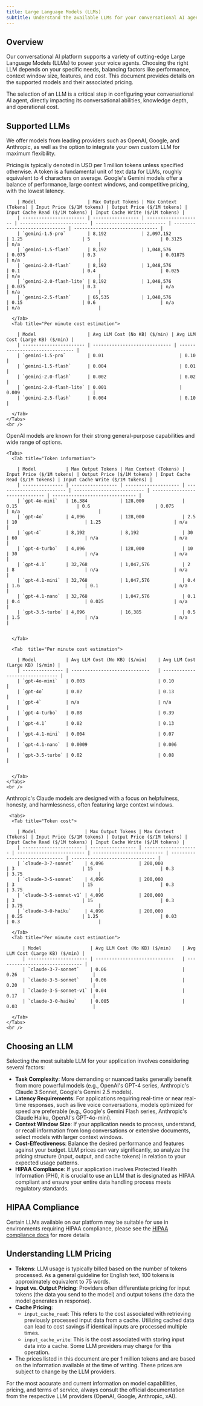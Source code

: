 ```yaml
---
title: Large Language Models (LLMs)
subtitle: Understand the available LLMs for your conversational AI agents, their capabilities, and pricing.
---
```


## Overview

Our conversational AI platform supports a variety of cutting-edge Large Language Models (LLMs) to power your voice agents. Choosing the right LLM depends on your specific needs, balancing factors like performance, context window size, features, and cost. This document provides details on the supported models and their associated pricing.

The selection of an LLM is a critical step in configuring your conversational AI agent, directly impacting its conversational abilities, knowledge depth, and operational cost.

## Supported LLMs

We offer models from leading providers such as OpenAI, Google, and Anthropic, as well as the option to integrate your own custom LLM for maximum flexibility.

<Note>
  Pricing is typically denoted in USD per 1 million tokens unless specified otherwise. A token is a
  fundamental unit of text data for LLMs, roughly equivalent to 4 characters on average.
</Note>

<AccordionGroup>
  <Accordion title="Gemini">
    Google's Gemini models offer a balance of performance, large context windows, and competitive pricing, with the lowest latency.
    <Tabs>
      <Tab title="Token cost">

        | Model                   | Max Output Tokens | Max Context (Tokens) | Input Price ($/1M tokens) | Output Price ($/1M tokens) | Input Cache Read ($/1M tokens) | Input Cache Write ($/1M tokens) |
        | ----------------------- | ----------------- | -------------------- | ------------------------- | -------------------------- | ------------------------------ | ------------------------------- |
        | `gemini-1.5-pro`        | 8,192             | 2,097,152            | 1.25                      | 5                          | 0.3125                         | n/a                             |
        | `gemini-1.5-flash`      | 8,192             | 1,048,576            | 0.075                     | 0.3                        | 0.01875                        | n/a                             |
        | `gemini-2.0-flash`      | 8,192             | 1,048,576            | 0.1                       | 0.4                        | 0.025                          | n/a                             |
        | `gemini-2.0-flash-lite` | 8,192             | 1,048,576            | 0.075                     | 0.3                        | n/a                            | n/a                             |
        | `gemini-2.5-flash`      | 65,535            | 1,048,576            | 0.15                      | 0.6                        | n/a                            | n/a                             |

      </Tab>
      <Tab title="Per minute cost estimation">

        | Model                   | Avg LLM Cost (No KB) ($/min) | Avg LLM Cost (Large KB) ($/min) |
        | ----------------------- | ----------------------------- | ------------------------------- |
        | `gemini-1.5-pro`        | 0.01                            | 0.10                            |
        | `gemini-1.5-flash`      | 0.004                           | 0.01                            |
        | `gemini-2.0-flash`      | 0.002                           | 0.02                            |
        | `gemini-2.0-flash-lite` | 0.001                           | 0.009                           |
        | `gemini-2.5-flash`      | 0.004                           | 0.10                            |

      </Tab>
    </Tabs>
    <br />

  </Accordion>

  <Accordion title="OpenAI">
    OpenAI models are known for their strong general-purpose capabilities and wide range of options.

    <Tabs>
      <Tab title="Token information">

        | Model           | Max Output Tokens | Max Context (Tokens) | Input Price ($/1M tokens) | Output Price ($/1M tokens) | Input Cache Read ($/1M tokens) | Input Cache Write ($/1M tokens) |
        | --------------- | ----------------- | -------------------- | ------------------------- | -------------------------- | ------------------------------ | ------------------------------- |
        | `gpt-4o-mini`   | 16,384            | 128,000              | 0.15                      | 0.6                        | 0.075                          | n/a                             |
        | `gpt-4o`        | 4,096             | 128,000              | 2.5                       | 10                         | 1.25                           | n/a                             |
        | `gpt-4`         | 8,192             | 8,192                | 30                        | 60                         | n/a                            | n/a                             |
        | `gpt-4-turbo`   | 4,096             | 128,000              | 10                        | 30                         | n/a                            | n/a                             |
        | `gpt-4.1`       | 32,768            | 1,047,576            | 2                         | 8                          | n/a                            | n/a                             |
        | `gpt-4.1-mini`  | 32,768            | 1,047,576            | 0.4                       | 1.6                        | 0.1                            | n/a                             |
        | `gpt-4.1-nano`  | 32,768            | 1,047,576            | 0.1                       | 0.4                        | 0.025                          | n/a                             |
        | `gpt-3.5-turbo` | 4,096             | 16,385               | 0.5                       | 1.5                        | n/a                            | n/a                             |


      </Tab>

      <Tab  title="Per minute cost estimation">

        | Model           | Avg LLM Cost (No KB) ($/min)    | Avg LLM Cost (Large KB) ($/min) |
        | --------------- | -----------------------------   | ------------------------------- |
        | `gpt-4o-mini`   | 0.003                           | 0.10                            |
        | `gpt-4o`        | 0.02                            | 0.13                            |
        | `gpt-4`         | n/a                             | n/a                             |
        | `gpt-4-turbo`   | 0.08                            | 0.39                            |
        | `gpt-4.1`       | 0.02                            | 0.13                            |
        | `gpt-4.1-mini`  | 0.004                           | 0.07                            |
        | `gpt-4.1-nano`  | 0.0009                          | 0.006                           |
        | `gpt-3.5-turbo` | 0.02                            | 0.08                            |


      </Tab>
    </Tabs>
    <br />

  </Accordion>

  <Accordion title="Anthropic">
    Anthropic's Claude models are designed with a focus on helpfulness, honesty, and harmlessness, often featuring large context windows.

     <Tabs>
      <Tab title="Token cost">

        | Model                  | Max Output Tokens | Max Context (Tokens) | Input Price ($/1M tokens) | Output Price ($/1M tokens) | Input Cache Read ($/1M tokens) | Input Cache Write ($/1M tokens) |
        | ---------------------- | ----------------- | -------------------- | ------------------------- | -------------------------- | ------------------------------ | ------------------------------- |
        | `claude-3-7-sonnet`    | 4,096             | 200,000              | 3                         | 15                         | 0.3                            | 3.75                            |
        | `claude-3-5-sonnet`    | 4,096             | 200,000              | 3                         | 15                         | 0.3                            | 3.75                            |
        | `claude-3-5-sonnet-v1` | 4,096             | 200,000              | 3                         | 15                         | 0.3                            | 3.75                            |
        | `claude-3-0-haiku`     | 4,096             | 200,000              | 0.25                      | 1.25                       | 0.03                           | 0.3                             |

      </Tab>
      <Tab title="Per minute cost estimation">

          | Model                  | Avg LLM Cost (No KB) ($/min)    | Avg LLM Cost (Large KB) ($/min) |
          | ---------------------- | -----------------------------   | ------------------------------- |
          | `claude-3-7-sonnet`    | 0.06                            | 0.26                            |
          | `claude-3-5-sonnet`    | 0.06                            | 0.20                            |
          | `claude-3-5-sonnet-v1` | 0.04                            | 0.17                            |
          | `claude-3-0-haiku`     | 0.005                           | 0.03                            |

      </Tab>
    </Tabs>
    <br />

  </Accordion>
</AccordionGroup>

## Choosing an LLM

Selecting the most suitable LLM for your application involves considering several factors:

- **Task Complexity**: More demanding or nuanced tasks generally benefit from more powerful models (e.g., OpenAI's GPT-4 series, Anthropic's Claude 3 Sonnet, Google's Gemini 2.5 models).
- **Latency Requirements**: For applications requiring real-time or near real-time responses, such as live voice conversations, models optimized for speed are preferable (e.g., Google's Gemini Flash series, Anthropic's Claude Haiku, OpenAI's GPT-4o-mini).
- **Context Window Size**: If your application needs to process, understand, or recall information from long conversations or extensive documents, select models with larger context windows.
- **Cost-Effectiveness**: Balance the desired performance and features against your budget. LLM prices can vary significantly, so analyze the pricing structure (input, output, and cache tokens) in relation to your expected usage patterns.
- **HIPAA Compliance**: If your application involves Protected Health Information (PHI), it is crucial to use an LLM that is designated as HIPAA compliant and ensure your entire data handling process meets regulatory standards.

## HIPAA Compliance

Certain LLMs available on our platform may be suitable for use in environments requiring HIPAA compliance, please see the [HIPAA compliance docs](/docs/conversational-ai/customization/hipaa-compliance) for more details

## Understanding LLM Pricing

- **Tokens**: LLM usage is typically billed based on the number of tokens processed. As a general guideline for English text, 100 tokens is approximately equivalent to 75 words.
- **Input vs. Output Pricing**: Providers often differentiate pricing for input tokens (the data you send to the model) and output tokens (the data the model generates in response).
- **Cache Pricing**:
  - `input_cache_read`: This refers to the cost associated with retrieving previously processed input data from a cache. Utilizing cached data can lead to cost savings if identical inputs are processed multiple times.
  - `input_cache_write`: This is the cost associated with storing input data into a cache. Some LLM providers may charge for this operation.
- The prices listed in this document are per 1 million tokens and are based on the information available at the time of writing. These prices are subject to change by the LLM providers.

For the most accurate and current information on model capabilities, pricing, and terms of service, always consult the official documentation from the respective LLM providers (OpenAI, Google, Anthropic, xAI).
